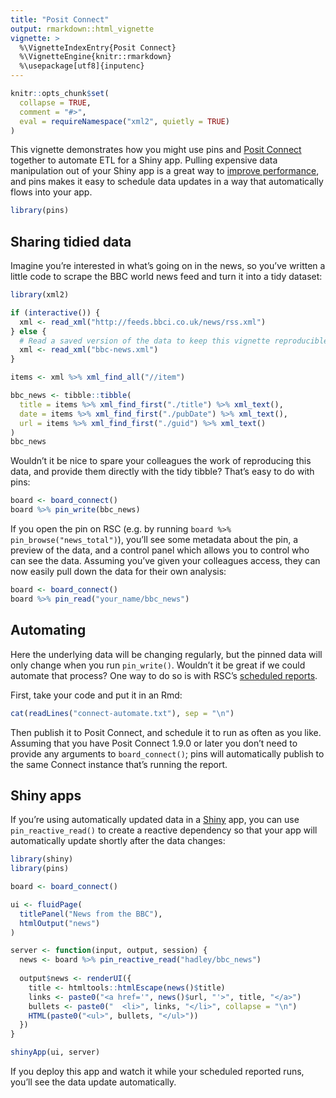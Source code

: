 ```yaml
---
title: "Posit Connect"
output: rmarkdown::html_vignette
vignette: >
  %\VignetteIndexEntry{Posit Connect}
  %\VignetteEngine{knitr::rmarkdown}
  %\usepackage[utf8]{inputenc}
---
```


```r
knitr::opts_chunk$set(
  collapse = TRUE,
  comment = "#>",
  eval = requireNamespace("xml2", quietly = TRUE)
)
```

This vignette demonstrates how you might use pins and [Posit Connect](https://posit.co/products/enterprise/connect/) together to automate ETL for a Shiny app.
Pulling expensive data manipulation out of your Shiny app is a great way to [improve performance](https://mastering-shiny.org/performance.html#schedule-data-munging), and pins makes it easy to schedule data updates in a way that automatically flows into your app.

```r
library(pins)
```

## Sharing tidied data

Imagine you're interested in what's going on in the news, so you've written a little code to scrape the BBC world news feed and turn it into a tidy dataset:

```r
library(xml2)

if (interactive()) {
  xml <- read_xml("http://feeds.bbci.co.uk/news/rss.xml")  
} else {
  # Read a saved version of the data to keep this vignette reproducible
  xml <- read_xml("bbc-news.xml")  
}

items <- xml %>% xml_find_all("//item")

bbc_news <- tibble::tibble(
  title = items %>% xml_find_first("./title") %>% xml_text(),
  date = items %>% xml_find_first("./pubDate") %>% xml_text(),
  url = items %>% xml_find_first("./guid") %>% xml_text()
)
bbc_news
```

Wouldn't it be nice to spare your colleagues the work of reproducing this data, and provide them directly with the tidy tibble?
That's easy to do with pins:

```r
board <- board_connect()
board %>% pin_write(bbc_news)
```

If you open the pin on RSC (e.g. by running `board %>% pin_browse("news_total")`), you'll see some metadata about the pin, a preview of the data, and a control panel which allows you to control who can see the data.
Assuming you've given your colleagues access, they can now easily pull down the data for their own analysis:

```r
board <- board_connect()
board %>% pin_read("your_name/bbc_news")
```

## Automating

Here the underlying data will be changing regularly, but the pinned data will only change when you run `pin_write()`.
Wouldn't it be great if we could automate that process?
One way to do so is with RSC's [scheduled reports](https://docs.posit.co/connect/user/scheduling/).

First, take your code and put it in an Rmd:

```r
cat(readLines("connect-automate.txt"), sep = "\n")
```

Then publish it to Posit Connect, and schedule it to run as often as you like.
Assuming that you have Posit Connect 1.9.0 or later you don't need to provide any arguments to `board_connect()`; pins will automatically publish to the same Connect instance that's running the report.

## Shiny apps

If you're using automatically updated data in a [Shiny](https://shiny.posit.co/) app, you can use `pin_reactive_read()` to create a reactive dependency so that your app will automatically update shortly after the data changes:

```r
library(shiny)
library(pins)

board <- board_connect()

ui <- fluidPage(
  titlePanel("News from the BBC"),
  htmlOutput("news")
)

server <- function(input, output, session) {
  news <- board %>% pin_reactive_read("hadley/bbc_news")
  
  output$news <- renderUI({
    title <- htmltools::htmlEscape(news()$title)
    links <- paste0("<a href='", news()$url, "'>", title, "</a>")
    bullets <- paste0("  <li>", links, "</li>", collapse = "\n")
    HTML(paste0("<ul>", bullets, "</ul>"))
  })
}

shinyApp(ui, server)
```

If you deploy this app and watch it while your scheduled reported runs, you'll see the data update automatically.
